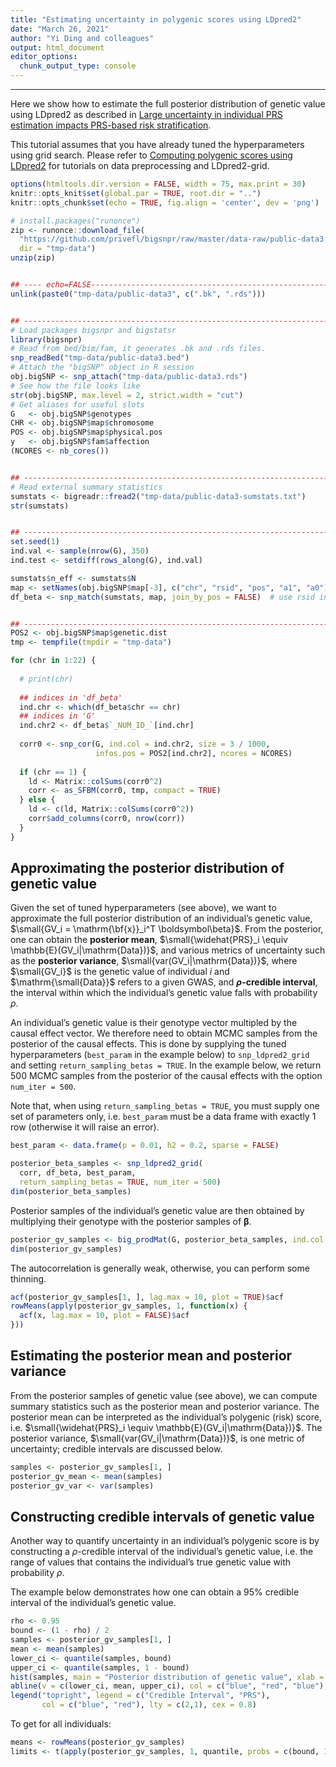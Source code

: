 ```yaml
---
title: "Estimating uncertainty in polygenic scores using LDpred2"
date: "March 26, 2021"
author: "Yi Ding and colleagues"
output: html_document
editor_options:
  chunk_output_type: console
---
```


---

Here we show how to estimate the full posterior distribution of genetic value using LDpred2 as described in
[Large uncertainty in individual PRS estimation impacts PRS-based risk stratification](https://doi.org/10.1101/2020.11.30.403188).

This tutorial assumes that you have already tuned the hyperparameters using grid search. Please refer to [Computing polygenic scores using LDpred2](https://privefl.github.io/bigsnpr/articles/LDpred2.html) for tutorials on data preprocessing and LDpred2-grid.


```r
options(htmltools.dir.version = FALSE, width = 75, max.print = 30)
knitr::opts_knit$set(global.par = TRUE, root.dir = "..")
knitr::opts_chunk$set(echo = TRUE, fig.align = 'center', dev = 'png')
```


```r
# install.packages("runonce")
zip <- runonce::download_file(
  "https://github.com/privefl/bigsnpr/raw/master/data-raw/public-data3.zip",
  dir = "tmp-data")
unzip(zip)


## ---- echo=FALSE---------------------------------------------------------
unlink(paste0("tmp-data/public-data3", c(".bk", ".rds")))


## ------------------------------------------------------------------------
# Load packages bigsnpr and bigstatsr
library(bigsnpr)
# Read from bed/bim/fam, it generates .bk and .rds files.
snp_readBed("tmp-data/public-data3.bed")
# Attach the "bigSNP" object in R session
obj.bigSNP <- snp_attach("tmp-data/public-data3.rds")
# See how the file looks like
str(obj.bigSNP, max.level = 2, strict.width = "cut")
# Get aliases for useful slots
G   <- obj.bigSNP$genotypes
CHR <- obj.bigSNP$map$chromosome
POS <- obj.bigSNP$map$physical.pos
y   <- obj.bigSNP$fam$affection
(NCORES <- nb_cores())


## ------------------------------------------------------------------------
# Read external summary statistics
sumstats <- bigreadr::fread2("tmp-data/public-data3-sumstats.txt")
str(sumstats)


## ------------------------------------------------------------------------
set.seed(1)
ind.val <- sample(nrow(G), 350)
ind.test <- setdiff(rows_along(G), ind.val)

sumstats$n_eff <- sumstats$N
map <- setNames(obj.bigSNP$map[-3], c("chr", "rsid", "pos", "a1", "a0"))
df_beta <- snp_match(sumstats, map, join_by_pos = FALSE)  # use rsid instead of pos


## ------------------------------------------------------------------------
POS2 <- obj.bigSNP$map$genetic.dist
tmp <- tempfile(tmpdir = "tmp-data")

for (chr in 1:22) {
  
  # print(chr)
  
  ## indices in 'df_beta'
  ind.chr <- which(df_beta$chr == chr)
  ## indices in 'G'
  ind.chr2 <- df_beta$`_NUM_ID_`[ind.chr]
  
  corr0 <- snp_cor(G, ind.col = ind.chr2, size = 3 / 1000,
                   infos.pos = POS2[ind.chr2], ncores = NCORES)
  
  if (chr == 1) {
    ld <- Matrix::colSums(corr0^2)
    corr <- as_SFBM(corr0, tmp, compact = TRUE)
  } else {
    ld <- c(ld, Matrix::colSums(corr0^2))
    corr$add_columns(corr0, nrow(corr))
  }
}
```

## Approximating the posterior distribution of genetic value

Given the set of tuned hyperparameters (see above), we want to approximate the full posterior distribution of an individual's genetic value, $\small{GV_i = \mathrm{\bf{x}}_i^T \boldsymbol\beta}$. From the posterior, one can obtain the **posterior mean**, $\small{\widehat{PRS}_i \equiv \mathbb{E}(GV_i|\mathrm{Data})}$, and various metrics of uncertainty such as the **posterior variance**, $\small{var(GV_i|\mathrm{Data})}$, where $\small{GV_i}$ is the genetic value of individual $i$ and $\mathrm{\small{Data}}$ refers to a given GWAS, and **$\rho$-credible interval**, the interval within which the individual's genetic value falls with probability $\rho$.

An individual's genetic value is their genotype vector multipled by the causal effect vector. We therefore need to obtain MCMC samples from the posterior of the causal effects. This is done by supplying the tuned hyperparameters (`best_param` in the example below) to `snp_ldpred2_grid` and setting `return_sampling_betas = TRUE`. In the example below, we return 500 MCMC samples from the posterior of the causal effects with the option `num_iter = 500`.

Note that, when using `return_sampling_betas = TRUE`, you must supply one set of parameters only, i.e. `best_param` must be a data frame with exactly 1 row (otherwise it will raise an error).

```r
best_param <- data.frame(p = 0.01, h2 = 0.2, sparse = FALSE)
```
```r
posterior_beta_samples <- snp_ldpred2_grid(
  corr, df_beta, best_param,
  return_sampling_betas = TRUE, num_iter = 500)
dim(posterior_beta_samples)
```

Posterior samples of the individual's genetic value are then obtained by multiplying their genotype with the posterior samples of $\boldsymbol{\beta}$.

```r
posterior_gv_samples <- big_prodMat(G, posterior_beta_samples, ind.col = df_beta[["_NUM_ID_"]])
dim(posterior_gv_samples)
```

The autocorrelation is generally weak, otherwise, you can perform some thinning.

```r
acf(posterior_gv_samples[1, ], lag.max = 10, plot = TRUE)$acf
rowMeans(apply(posterior_gv_samples, 1, function(x) {
  acf(x, lag.max = 10, plot = FALSE)$acf
}))
```


## Estimating the posterior mean and posterior variance

From the posterior samples of genetic value (see above), we can compute summary statistics such as the posterior mean and posterior variance. The posterior mean can be interpreted as the individual's polygenic (risk) score, i.e. $\small{\widehat{PRS}_i \equiv \mathbb{E}(GV_i|\mathrm{Data})}$. The posterior variance, $\small{var(GV_i|\mathrm{Data})}$, is one metric of uncertainty; credible intervals are discussed below.

```r
samples <- posterior_gv_samples[1, ]
posterior_gv_mean <- mean(samples)
posterior_gv_var <- var(samples)
```

## Constructing credible intervals of genetic value

Another way to quantify uncertainty in an individual's polygenic score is by constructing a $\rho$-credible interval of the individual's genetic value, i.e. the range of values that contains the individual's true genetic value with probability $\rho$.

The example below demonstrates how one can obtain a 95% credible interval of the individual's genetic value.

```r
rho <- 0.95
bound <- (1 - rho) / 2
samples <- posterior_gv_samples[1, ]
mean <- mean(samples)
lower_ci <- quantile(samples, bound)
upper_ci <- quantile(samples, 1 - bound)
hist(samples, main = "Posterior distribution of genetic value", xlab = NULL) 
abline(v = c(lower_ci, mean, upper_ci), col = c("blue", "red", "blue"), lty = c(2,1,2))
legend("topright", legend = c("Credible Interval", "PRS"),
       col = c("blue", "red"), lty = c(2,1), cex = 0.8)
```

To get for all individuals:
```r
means <- rowMeans(posterior_gv_samples)
limits <- t(apply(posterior_gv_samples, 1, quantile, probs = c(bound, 1 - bound)))
```
